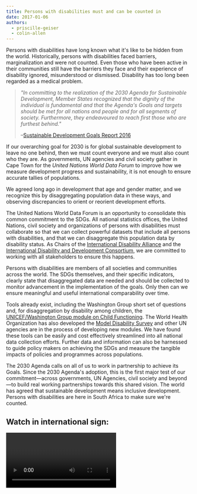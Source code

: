 ```yaml
---
title: Persons with disabilities must and can be counted in
date: 2017-01-06
authors:
  - priscille-geiser
  - colin-allen
---
```



Persons with disabilities have long known what it's like to be hidden from the
world. Historically, persons with disabilities faced barriers, marginalization
and were not counted. Even those who have been active in their communities still
have the barriers they face and their experience of disability ignored,
misunderstood or dismissed. Disability has too long been regarded as a medical
problem.

> _"In committing to the realization of the 2030 Agenda for Sustainable
> Development, Member States recognized that the dignity of the individual is
> fundamental and that the Agenda's Goals and targets should be met for all
> nations and people and for all segments of society. Furthermore, they
> endeavoured to reach first those who are furthest behind."_
>
> &ndash;[Sustainable Development Goals Report 2016](https://unstats.un.org/sdgs/report/2016/)

If our overarching goal for 2030 is for global sustainable development to leave
no one behind, then we must count everyone and we must also count who they are.
As governments, UN agencies and civil society gather in Cape Town for the
_United Nations World Data Forum_ to improve how we measure development progress
and sustainability, it is not enough to ensure accurate tallies of populations.

We agreed long ago in development that age and gender matter, and we recognize
this by disaggregating population data in these ways, and observing
discrepancies to orient or reorient development efforts.

The United Nations World Data Forum is an opportunity to consolidate this common
commitment to the SDGs. All national statistics offices, the United Nations,
civil society and organizations of persons with disabilities must collaborate so
that we can collect powerful datasets that include all persons with
disabilities, and that we can disaggregate this population data by disability
status. As Chairs of the
[International Disability Alliance](http://www.internationaldisabilityalliance.org/)
and the
[International Disability and Development Consortium](https://www.iddcconsortium.net/),
we are committed to working with all stakeholders to ensure this happens.

Persons with disabilities are members of all societies and communities across
the world. The SDGs themselves, and their specific indicators, clearly state
that disaggregated data are needed and should be collected to monitor
advancement in the implementation of the goals. Only then can we ensure
meaningful and useful international comparability over time.

Tools already exist, including the Washington Group short set of questions and,
for disaggregation by disability among children, the
[UNICEF/Washington Group module on Child Functioning](https://data.unicef.org/resources/module-child-functioning/).
The World Health Organization has also developed the
[Model Disability Survey](https://www.who.int/disabilities/data/mds/en/) and
other UN agencies are in the process of developing new modules. We have found
these tools can be easily and cost effectively streamlined into all national
data collection efforts. Further data and information can also be harnessed to
guide policy makers on achieving the SDGs and measure the tangible impacts of
policies and programmes across populations.

The 2030 Agenda calls on all of us to work in partnership to achieve its Goals.
Since the 2030 Agenda's adoption, this is the first major test of our
commitment&mdash;across governments, UN Agencies, civil society and
beyond&mdash;to build real working partnerships towards this shared vision. The
world has agreed that sustainable development means inclusive development.
Persons with disabilities are here in South Africa to make sure we're counted.

## Watch in international sign:

<Box mb={3}>
  <Video
    id="shtAX2YoHAI"
    title="2020 round of population and housing census"
    ratio={16 / 9}
  />
</Box>
